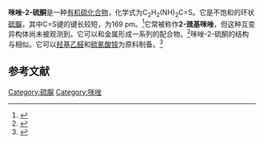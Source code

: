 {{Chembox
| ImageFile = ImThione.svg
| ImageFile2 = 2-Mercaptoimidazole.jpg
| IUPACName = 
| OtherNames =2-巯基咪唑
|Section1={{Chembox Identifiers
| CASNo = 872-35-5
| CASNo_Ref = {{cascite|correct|CAS}}
| ChEMBL = 3260774
| EC_number = 212-823-4
| PubChem = 1201386
| ChemSpiderID = 1013196
| UNII = FD37BLD6L2
| StdInChI=1S/C3H4N2S/c6-3-4-1-2-5-3/h1-2H,(H2,4,5,6)
| StdInChIKey = OXFSTTJBVAAALW-UHFFFAOYSA-N
| SMILES = C1=CNC(=S)N1
 }}
|Section2={{Chembox Properties
| C=3|H=4|N=2|S=1
| MolarMass =
| Appearance = 白色固体
| Density = 
| MeltingPt = {{convert|225|-|227|C|K}}
| BoilingPt = 
| Solubility = }}
|Section3={{Chembox Hazards
| GHSPictograms = {{GHS07}}
| GHSSignalWord = 警告
| HPhrases = {{H-phrases|315|319|335}}
| PPhrases = {{P-phrases|261|264|271|280|302+352|304+340|305+351+338|312|321|332+313|337+313|362|403+233|405|501}}
| MainHazards = 
| FlashPt = 
| AutoignitionPt = }}
|Section8={{Chembox Related
| OtherCompounds=[[Ethylene_thiourea|Ethylene thiourea]], [[Aminothiazole|Aminothiazole]], [[1,3-Dihydroimidazol-2-one|1,3-Dihydroimidazol-2-one]] (2-hydroxyimidazole)
 }}
}}

'''咪唑-2-硫酮'''是一种[[有机硫化合物|有机硫化合物]]，化学式为C<sub>2</sub>H<sub>2</sub>(NH)<sub>2</sub>C=S。它是不饱和的环状[[硫脲|硫脲]]，其中C=S键的键长较短，为169 pm。<ref>{{cite journal |doi=10.1021/acs.cgd.9b01204|title=Role of Staple Molecules in the Formation of S···S Contact in Thioamides: Experimental Charge Density and Theoretical Studies|year=2019|last1=Owczarzak|first1=Agata|last2=Dutkiewicz|first2=Zbigniew|last3=Kurczab|first3=Rafał|last4=Pietruś|first4=Wojciech|last5=Kubicki|first5=Maciej|last6=Grześkiewicz|first6=Anita M.|journal=Crystal Growth & Design|volume=19|issue=12|pages=7324–7335}}</ref>它常被称作'''2-巯基咪唑'''，但这种互变异构体尚未被观测到。它可以和金属形成一系列的配合物。<ref>{{cite journal |doi=10.1002/zaac.200800161|title=Metal Derivatives of Heterocyclic Thioamides: Synthesis and Crystal Structures of Copper Complexes with 1-Methyl-1,3-imidazoline-2-thione and 1,3-Imidazoline-2-thione|year=2008|last1=Lobana|first1=Tarlok S.|last2=Sharma|first2=Renu|last3=Sharma|first3=Rekha|last4=Butcher|first4=Ray J.|journal=Zeitschrift für Anorganische und Allgemeine Chemie|volume=634|issue=10|pages=1785–1790}}</ref>咪唑-2-硫酮的结构与{{le|巯基苯并咪唑|mercaptobenzimidazole}}相似。它可以[[羟基乙醛|羟基乙醛]]和[[硫氰酸铵|硫氰酸铵]]为原料制备。<ref>{{cite journal|journal=Journal of the American Chemical Society|volume=139|issue=26|language=en|issn=0002-7863|date=2017-07-05|pages=8780–8783|doi=10.1021/jacs.7b01562|url=https://pubs.acs.org/doi/10.1021/jacs.7b01562|title=Common and Potentially Prebiotic Origin for Precursors of Nucleotide Synthesis and Activation|accessdate=2020-11-27|author=Albert C. Fahrenbach, Constantin Giurgiu, Chun Pong Tam, Li Li, Yayoi Hongo, Masashi Aono, Jack W. Szostak|pmid=28640999|pmc=PMC6326526|archive-date=2020-11-02|archive-url=https://web.archive.org/web/20201102005715/https://pubs.acs.org/doi/10.1021/jacs.7b01562|dead-url=no}}</ref>

==参考文献==
<references />

[[Category:硫脲|Category:硫脲]]
[[Category:咪唑|Category:咪唑]]